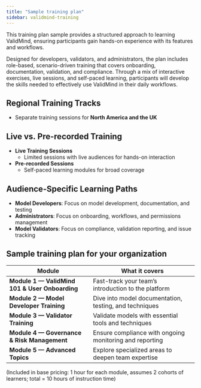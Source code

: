 ```yaml
---
title: "Sample training plan"
sidebar: validmind-training
---
```


This training plan sample provides a structured approach to learning ValidMind, ensuring participants gain hands-on experience with its features and workflows. 

Designed for developers, validators, and administrators, the plan includes role-based, scenario-driven training that covers onboarding, documentation, validation, and compliance. Through a mix of interactive exercises, live sessions, and self-paced learning, participants will develop the skills needed to effectively use ValidMind in their daily workflows.

## **Regional Training Tracks**
- Separate training sessions for **North America and the UK**

## **Live vs. Pre-recorded Training**
- **Live Training Sessions**
  - Limited sessions with live audiences for hands-on interaction
- **Pre-recorded Sessions**
  - Self-paced learning modules for broad coverage

## **Audience-Specific Learning Paths**
- **Model Developers**: Focus on model development, documentation, and testing
- **Administrators**: Focus on onboarding, workflows, and permissions management
- **Model Validators**: Focus on compliance, validation reporting, and issue tracking

## Sample training plan for your organization

| **Module**                                 | **What it covers**                                      |
|--------------------------------------------|------------------------------------------------------|
| **Module 1 — ValidMind 101 & User Onboarding** | Fast-track your team's introduction to the platform |
| **Module 2 — Model Developer Training**    | Dive into model documentation, testing, and techniques |
| **Module 3 — Validator Training**          | Validate models with essential tools and techniques |
| **Module 4 — Governance & Risk Management** | Ensure compliance with ongoing monitoring and reporting |
| **Module 5 — Advanced Topics**             | Explore specialized areas to deepen team expertise |

(Included in base pricing: 1 hour for each module, assumes 2 cohorts of learners; total = 10 hours of instruction time)

